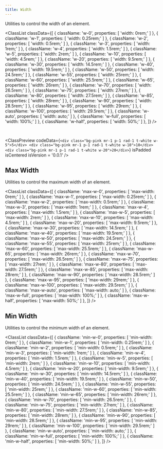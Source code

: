 ```yaml
---
title: Width
---
```



Utilities to control the width of an element.

<ClassList
  classData={[
    {
      className: 'w-0',
      properties: [
        'width: 0rem;'
      ]
    },
    {
      className: 'w-1',
      properties: [
        'width: 0.25rem;'
      ]
    },
    {
      className: 'w-2',
      properties: [
        'width: 0.5rem;'
      ]
    },
    {
      className: 'w-3',
      properties: [
        'width: 1rem;'
      ]
    },
    {
      className: 'w-4',
      properties: [
        'width: 1.5rem;'
      ]
    },
    {
      className: 'w-5',
      properties: [
        'width: 2rem;'
      ]
    },
    {
      className: 'w-10',
      properties: [
        'width: 4.5rem;'
      ]
    },
    {
      className: 'w-20',
      properties: [
        'width: 9.5rem;'
      ]
    },
    {
      className: 'w-30',
      properties: [
        'width: 14.5rem;'
      ]
    },
    {
      className: 'w-40',
      properties: [
        'width: 19.5rem;'
      ]
    },
    {
      className: 'w-50',
      properties: [
        'width: 24.5rem;'
      ]
    },
    {
      className: 'w-55',
      properties: [
        'width: 25rem;'
      ]
    },
    {
      className: 'w-60',
      properties: [
        'width: 25.5rem;'
      ]
    },
    {
      className: 'w-65',
      properties: [
        'width: 26rem;'
      ]
    },
    {
      className: 'w-70',
      properties: [
        'width: 26.5rem;'
      ]
    },
    {
      className: 'w-75',
      properties: [
        'width: 27rem;'
      ]
    },
    {
      className: 'w-80',
      properties: [
        'width: 27.5rem;'
      ]
    },
    {
      className: 'w-85',
      properties: [
        'width: 28rem;'
      ]
    },
    {
      className: 'w-90',
      properties: [
        'width: 28.5rem;'
      ]
    },
    {
      className: 'w-95',
      properties: [
        'width: 29rem;'
      ]
    },
    {
      className: 'w-100',
      properties: [
        'width: 29.5rem;'
      ]
    },
    {
      className: 'w-auto',
      properties: [
        'width: auto;'
      ]
    },
    {
      className: 'w-full',
      properties: [
        'width: 100%;'
      ]
    },
    {
      className: 'w-half',
      properties: [
        'width: 50%;'
      ]
    },
  ]}
/>

<br />

<ClassPreview
  codeData={`<div class="bg-pink mr-1 p-1 rad-1 t-white w-5">5</div>
    <div class="bg-pink mr-1 p-1 rad-1 t-white w-10">10</div>
    <div class="bg-pink mr-1 p-1 rad-1 t-white w-20">20</div>`}
  isPadded
  isCentered
  isVersion = '0.0.1'
/>

## Max Width

Utilities to control the maximum width of an element.

<ClassList
  classData={[
    {
      className: 'max-w-0',
      properties: [
        'max-width: 0rem;'
      ]
    },
    {
      className: 'max-w-1',
      properties: [
        'max-width: 0.25rem;'
      ]
    },
    {
      className: 'max-w-2',
      properties: [
        'max-width: 0.5rem;'
      ]
    },
    {
      className: 'max-w-3',
      properties: [
        'max-width: 1rem;'
      ]
    },
    {
      className: 'max-w-4',
      properties: [
        'max-width: 1.5rem;'
      ]
    },
    {
      className: 'max-w-5',
      properties: [
        'max-width: 2rem;'
      ]
    },
    {
      className: 'max-w-10',
      properties: [
        'max-width: 4.5rem;'
      ]
    },
    {
      className: 'max-w-20',
      properties: [
        'max-width: 9.5rem;'
      ]
    },
    {
      className: 'max-w-30',
      properties: [
        'max-width: 14.5rem;'
      ]
    },
    {
      className: 'max-w-40',
      properties: [
        'max-width: 19.5rem;'
      ]
    },
    {
      className: 'max-w-50',
      properties: [
        'max-width: 24.5rem;'
      ]
    },
    {
      className: 'max-w-55',
      properties: [
        'max-width: 25rem;'
      ]
    },
    {
      className: 'max-w-60',
      properties: [
        'max-width: 25.5rem;'
      ]
    },
    {
      className: 'max-w-65',
      properties: [
        'max-width: 26rem;'
      ]
    },
    {
      className: 'max-w-70',
      properties: [
        'max-width: 26.5rem;'
      ]
    },
    {
      className: 'max-w-75',
      properties: [
        'max-width: 27rem;'
      ]
    },
    {
      className: 'max-w-80',
      properties: [
        'max-width: 27.5rem;'
      ]
    },
    {
      className: 'max-w-85',
      properties: [
        'max-width: 28rem;'
      ]
    },
    {
      className: 'max-w-90',
      properties: [
        'max-width: 28.5rem;'
      ]
    },
    {
      className: 'max-w-95',
      properties: [
        'max-width: 29rem;'
      ]
    },
    {
      className: 'max-w-100',
      properties: [
        'max-width: 29.5rem;'
      ]
    },
    {
      className: 'max-w-auto',
      properties: [
        'max-width: auto;'
      ]
    },
    {
      className: 'max-w-full',
      properties: [
        'max-width: 100%;'
      ]
    },
    {
      className: 'max-w-half',
      properties: [
        'max-width: 50%;'
      ]
    },
  ]}
/>

## Min Width

Utilities to control the minimum width of an element.

<ClassList
  classData={[
    {
      className: 'min-w-0',
      properties: [
        'min-width: 0rem;'
      ]
    },
    {
      className: 'min-w-1',
      properties: [
        'min-width: 0.25rem;'
      ]
    },
    {
      className: 'min-w-2',
      properties: [
        'min-width: 0.5rem;'
      ]
    },
    {
      className: 'min-w-3',
      properties: [
        'min-width: 1rem;'
      ]
    },
    {
      className: 'min-w-4',
      properties: [
        'min-width: 1.5rem;'
      ]
    },
    {
      className: 'min-w-5',
      properties: [
        'min-width: 2rem;'
      ]
    },
    {
      className: 'min-w-10',
      properties: [
        'min-width: 4.5rem;'
      ]
    },
    {
      className: 'min-w-20',
      properties: [
        'min-width: 9.5rem;'
      ]
    },
    {
      className: 'min-w-30',
      properties: [
        'min-width: 14.5rem;'
      ]
    },
    {
      className: 'min-w-40',
      properties: [
        'min-width: 19.5rem;'
      ]
    },
    {
      className: 'min-w-50',
      properties: [
        'min-width: 24.5rem;'
      ]
    },
    {
      className: 'min-w-55',
      properties: [
        'min-width: 25rem;'
      ]
    },
    {
      className: 'min-w-60',
      properties: [
        'min-width: 25.5rem;'
      ]
    },
    {
      className: 'min-w-65',
      properties: [
        'min-width: 26rem;'
      ]
    },
    {
      className: 'min-w-70',
      properties: [
        'min-width: 26.5rem;'
      ]
    },
    {
      className: 'min-w-75',
      properties: [
        'min-width: 27rem;'
      ]
    },
    {
      className: 'min-w-80',
      properties: [
        'min-width: 27.5rem;'
      ]
    },
    {
      className: 'min-w-85',
      properties: [
        'min-width: 28rem;'
      ]
    },
    {
      className: 'min-w-90',
      properties: [
        'min-width: 28.5rem;'
      ]
    },
    {
      className: 'min-w-95',
      properties: [
        'min-width: 29rem;'
      ]
    },
    {
      className: 'min-w-100',
      properties: [
        'min-width: 29.5rem;'
      ]
    },
    {
      className: 'min-w-auto',
      properties: [
        'min-width: auto;'
      ]
    },
    {
      className: 'min-w-full',
      properties: [
        'min-width: 100%;'
      ]
    },
    {
      className: 'min-w-half',
      properties: [
        'min-width: 50%;'
      ]
    },
  ]}
/>